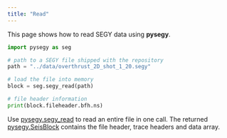 ```yaml
---
title: "Read"
---
```


This page shows how to read SEGY data using **pysegy**.

```python
import pysegy as seg

# path to a SEGY file shipped with the repository
path = "../data/overthrust_2D_shot_1_20.segy"

# load the file into memory
block = seg.segy_read(path)

# file header information
print(block.fileheader.bfh.ns)
```

Use [pysegy.segy_read](reference/pysegy.qmd#segy_read) to read an entire
file in one call. The returned
[pysegy.SeisBlock](reference/pysegy.qmd#SeisBlock) contains the file
header, trace headers and data array.
